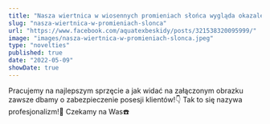 ```yaml
---
title: "Nasza wiertnica w wiosennych promieniach słońca wygląda okazale!"
slug: "nasza-wiertnica-w-promieniach-slonca"
url: "https://www.facebook.com/aquatexbeskidy/posts/321538320095999/"
image: "images/nasza-wiertnica-w-promieniach-slonca.jpeg"
type: "novelties"
published: true
date: "2022-05-09"
showDate: true
---
```


Pracujemy na najlepszym sprzęcie a jak widać na załączonym obrazku zawsze dbamy o zabezpieczenie posesji klientów!👇
Tak to się nazywa profesjonalizm!💪
Czekamy na Was☎️

